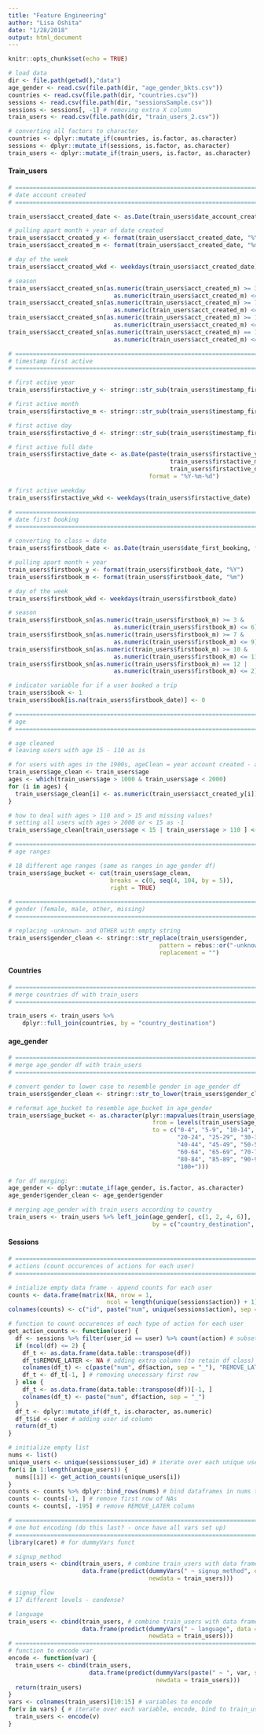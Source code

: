 ```yaml
---
title: "Feature Engineering"
author: "Lisa Oshita"
date: "1/28/2018"
output: html_document
---
```


```r
knitr::opts_chunk$set(echo = TRUE)
```

```r
# load data 
dir <- file.path(getwd(),"data")
age_gender <- read.csv(file.path(dir, "age_gender_bkts.csv"))
countries <- read.csv(file.path(dir, "countries.csv"))
sessions <- read.csv(file.path(dir, "sessionsSample.csv"))
sessions <- sessions[, -1] # removing extra X column 
train_users <- read.csv(file.path(dir, "train_users_2.csv"))
```

```r
# converting all factors to character
countries <- dplyr::mutate_if(countries, is.factor, as.character)
sessions <- dplyr::mutate_if(sessions, is.factor, as.character)
train_users <- dplyr::mutate_if(train_users, is.factor, as.character)
```

#### Train_users 

```r
# ===========================================================================
# date account created 
# ===========================================================================

train_users$acct_created_date <- as.Date(train_users$date_account_created, format="%Y-%m-%d")

# pulling apart month + year of date created 
train_users$acct_created_y <- format(train_users$acct_created_date, "%Y")
train_users$acct_created_m <- format(train_users$acct_created_date, "%m")

# day of the week
train_users$acct_created_wkd <- weekdays(train_users$acct_created_date)

# season
train_users$acct_created_sn[as.numeric(train_users$acct_created_m) >= 3 & 
                              as.numeric(train_users$acct_created_m) <= 6] <- "spring"
train_users$acct_created_sn[as.numeric(train_users$acct_created_m) >= 7 & 
                              as.numeric(train_users$acct_created_m) <= 9] <- "summer"
train_users$acct_created_sn[as.numeric(train_users$acct_created_m) >= 10 & 
                              as.numeric(train_users$acct_created_m) <= 11] <- "fall"
train_users$acct_created_sn[as.numeric(train_users$acct_created_m) == 12 |  
                              as.numeric(train_users$acct_created_m) <= 2] <- "winter"
```

```r
# ===========================================================================
# timestamp first active 
# ===========================================================================

# first active year 
train_users$firstactive_y <- stringr::str_sub(train_users$timestamp_first_active, start = 1, end = 4)

# first active month 
train_users$firstactive_m <- stringr::str_sub(train_users$timestamp_first_active, start = 5, end = 6)

# first active day 
train_users$firstactive_d <- stringr::str_sub(train_users$timestamp_first_active, start = 7, end = 8)

# first active full date 
train_users$firstactive_date <- as.Date(paste(train_users$firstactive_y, "-", 
                                              train_users$firstactive_m, "-", 
                                              train_users$firstactive_d, sep = ""), 
                                        format = "%Y-%m-%d")

# first active weekday 
train_users$firstactive_wkd <- weekdays(train_users$firstactive_date)
```

```r
# ===========================================================================
# date first booking
# ===========================================================================

# converting to class = date
train_users$firstbook_date <- as.Date(train_users$date_first_booking, format="%Y-%m-%d")

# pulling apart month + year 
train_users$firstbook_y <- format(train_users$firstbook_date, "%Y")
train_users$firstbook_m <- format(train_users$firstbook_date, "%m")

# day of the week
train_users$firstbook_wkd <- weekdays(train_users$firstbook_date)

# season 
train_users$firstbook_sn[as.numeric(train_users$firstbook_m) >= 3 & 
                              as.numeric(train_users$firstbook_m) <= 6] <- "spring"
train_users$firstbook_sn[as.numeric(train_users$firstbook_m) >= 7 & 
                              as.numeric(train_users$firstbook_m) <= 9] <- "summer"
train_users$firstbook_sn[as.numeric(train_users$firstbook_m) >= 10 & 
                              as.numeric(train_users$firstbook_m) <= 11] <- "fall"
train_users$firstbook_sn[as.numeric(train_users$firstbook_m) == 12 |  
                              as.numeric(train_users$firstbook_m) <= 2] <- "winter"

# indicator variable for if a user booked a trip
train_users$book <- 1
train_users$book[is.na(train_users$firstbook_date)] <- 0
```

```r
# ===========================================================================
# age 
# ===========================================================================

# age cleaned 
# leaving users with age 15 - 110 as is 

# for users with ages in the 1900s, ageClean = year account created - age 
train_users$age_clean <- train_users$age
ages <- which(train_users$age > 1000 & train_users$age < 2000)
for (i in ages) {
  train_users$age_clean[i] <- as.numeric(train_users$acct_created_y[i]) - train_users$age[i] 
}

# how to deal with ages > 110 and > 15 and missing values?
# setting all users with ages > 2000 or < 15 as -1
train_users$age_clean[train_users$age < 15 | train_users$age > 110 ] <- -1

# ===========================================================================
# age ranges 

# 18 different age ranges (same as ranges in age_gender df)
train_users$age_bucket <- cut(train_users$age_clean, 
                             breaks = c(0, seq(4, 104, by = 5)), 
                             right = TRUE)
```

```r
# ===========================================================================
# gender (female, male, other, missing)
# ===========================================================================

# replacing -unknown- and OTHER with empty string
train_users$gender_clean <- stringr::str_replace(train_users$gender, 
                                           pattern = rebus::or("-unknown-", "OTHER"), 
                                           replacement = "")
```

#### Countries 

```r
# ===========================================================================
# merge countries df with train_users 
# ===========================================================================

train_users <- train_users %>% 
    dplyr::full_join(countries, by = "country_destination")
```

#### age_gender 

```r
# ===========================================================================
# merge age_gender df with train_users 
# ===========================================================================

# convert gender to lower case to resemble gender in age_gender df
train_users$gender_clean <- stringr::str_to_lower(train_users$gender_clean)

# reformat age_bucket to resemble age_bucket in age_gender
train_users$age_bucket <- as.character(plyr::mapvalues(train_users$age_bucket, 
                                         from = levels(train_users$age_bucket),
                                         to = c("0-4", "5-9", "10-14", "15-19", 
                                                "20-24", "25-29", "30-34", "35-39", 
                                                "40-44", "45-49", "50-54", "55-59",
                                                "60-64", "65-69", "70-74", "75-79", 
                                                "80-84", "85-89", "90-94", "95-99", 
                                                "100+")))

# for df merging: 
age_gender <- dplyr::mutate_if(age_gender, is.factor, as.character)
age_gender$gender_clean <- age_gender$gender

# merging age_gender with train_users according to country
train_users <- train_users %>% left_join(age_gender[, c(1, 2, 4, 6)], 
                                         by = c("country_destination", "age_bucket", "gender_clean"))
```

#### Sessions 

```r
# ===========================================================================
# actions (count occurences of actions for each user)
# ===========================================================================

# intialize empty data frame - append counts for each user 
counts <- data.frame(matrix(NA, nrow = 1, 
                            ncol = length(unique(sessions$action)) + 1))
colnames(counts) <- c("id", paste("num", unique(sessions$action), sep = "_"))

# function to count occurences of each type of action for each user 
get_action_counts <- function(user) {
  df <- sessions %>% filter(user_id == user) %>% count(action) # subsetting rows 
  if (ncol(df) <= 2) { 
    df_t <- as.data.frame(data.table::transpose(df))  
    df_t$REMOVE_LATER <- NA # adding extra column (to retain df class)
    colnames(df_t) <- c(paste("num", df$action, sep = "_"), "REMOVE_LATER") # adding column names 
    df_t <- df_t[-1, ] # removing unecessary first row 
  } else {
    df_t <- as.data.frame(data.table::transpose(df))[-1, ] 
    colnames(df_t) <- paste("num", df$action, sep = "_") 
  }
  df_t <- dplyr::mutate_if(df_t, is.character, as.numeric)  
  df_t$id <- user # adding user id column
  return(df_t)
}

# initialize empty list
nums <- list()
unique_users <- unique(sessions$user_id) # iterate over each unique user and append to list 
for(i in 1:length(unique_users)) {
  nums[[i]] <- get_action_counts(unique_users[i])
}
counts <- counts %>% dplyr::bind_rows(nums) # bind dataframes in nums to counts df
counts <- counts[-1, ] # remove first row of NAs
counts <- counts[, -195] # remove REMOVE_LATER column 

```



```r
# ===========================================================================
# one hot encoding (do this last? - once have all vars set up)
# ===========================================================================
library(caret) # for dummyVars funct

# signup_method 
train_users <- cbind(train_users, # combine train_users with data frame of encoded variables 
                     data.frame(predict(dummyVars(" ~ signup_method", data = train_users), 
                                        newdata = train_users)))

# signup_flow
# 17 different levels - condense? 

# language 
train_users <- cbind(train_users, # combine train_users with data frame of encoded variables 
                     data.frame(predict(dummyVars(" ~ language", data = train_users), 
                                        newdata = train_users)))
# ===========================================================================
# function to encode var
encode <- function(var) {
  train_users <- cbind(train_users,
                       data.frame(predict(dummyVars(paste(" ~ ", var, sep = ""), data = train_users), 
                                          newdata = train_users)))
  return(train_users)
}
vars <- colnames(train_users)[10:15] # variables to encode
for(v in vars) { # iterate over each variable, encode, bind to train_users
  train_users <- encode(v)
}
```

